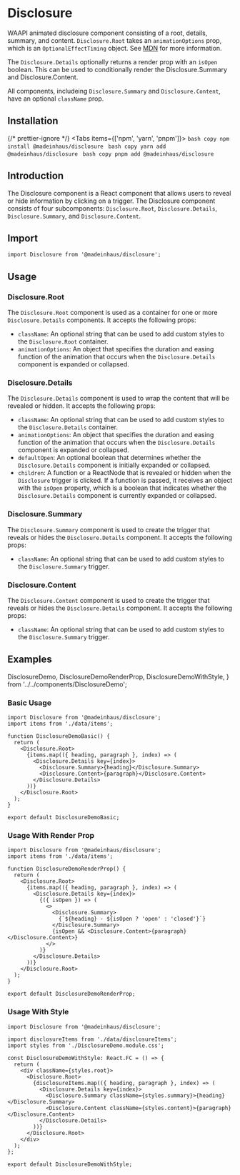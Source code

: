 # Disclosure

WAAPI animated disclosure component consisting of a root, details, summary, and content.
`Disclosure.Root` takes an `animationOptions` prop, which is an `OptionalEffectTiming` object.
See [MDN](https://developer.mozilla.org/en-US/docs/Web/API/AnimationEffectTimingProperties)
for more information.

The `Disclosure.Details` optionally returns a render prop with an `isOpen` boolean.
This can be used to conditionally render the Disclosure.Summary and Disclosure.Content.

All components, includeing `Disclosure.Summary` and `Disclosure.Content`, have an optional `className` prop.

## Installation


{/* prettier-ignore */}
<Tabs items={['npm', 'yarn', 'pnpm']}>
    <Tab>
        ```bash copy
        npm install @madeinhaus/disclosure
        ```
    </Tab>
    <Tab>
        ```bash copy
        yarn add @madeinhaus/disclosure
        ```
    </Tab>
    <Tab>
        ```bash copy
        pnpm add @madeinhaus/disclosure
        ```
    </Tab>
</Tabs>

## Introduction

The Disclosure component is a React component that allows users to reveal or hide information by clicking on a trigger. The Disclosure component consists of four subcomponents: `Disclosure.Root`, `Disclosure.Details`, `Disclosure.Summary`, and `Disclosure.Content`.

## Import

`import Disclosure from '@madeinhaus/disclosure';`

## Usage

### Disclosure.Root

The `Disclosure.Root` component is used as a container for one or more `Disclosure.Details` components. It accepts the following props:

- `className`: An optional string that can be used to add custom styles to the `Disclosure.Root` container.
- `animationOptions`: An object that specifies the duration and easing function of the animation that occurs when the `Disclosure.Details` component is expanded or collapsed.

### Disclosure.Details

The `Disclosure.Details` component is used to wrap the content that will be revealed or hidden. It accepts the following props:

- `className`: An optional string that can be used to add custom styles to the `Disclosure.Details` container.
- `animationOptions`: An object that specifies the duration and easing function of the animation that occurs when the `Disclosure.Details` component is expanded or collapsed.
- `defaultOpen`: An optional boolean that determines whether the `Disclosure.Details` component is initially expanded or collapsed.
- `children`: A function or a ReactNode that is revealed or hidden when the `Disclosure` trigger is clicked. If a function is passed, it receives an object with the `isOpen` property, which is a boolean that indicates whether the `Disclosure.Details` component is currently expanded or collapsed.

### Disclosure.Summary

The `Disclosure.Summary` component is used to create the trigger that reveals or hides the `Disclosure.Details` component. It accepts the following props:

- `className`: An optional string that can be used to add custom styles to the `Disclosure.Summary` trigger.

### Disclosure.Content

The `Disclosure.Content` component is used to create the trigger that reveals or hides the `Disclosure.Details` component. It accepts the following props:

- `className`: An optional string that can be used to add custom styles to the `Disclosure.Summary` trigger.

## Examples

  DisclosureDemo,
  DisclosureDemoRenderProp,
  DisclosureDemoWithStyle,
} from '../../components/DisclosureDemo';

### Basic Usage

```tsx filename="DisclosureDemoBasic.tsx" copy showLineNumbers=true
import Disclosure from '@madeinhaus/disclosure';
import items from './data/items';

function DisclosureDemoBasic() {
  return (
    <Disclosure.Root>
      {items.map(({ heading, paragraph }, index) => (
        <Disclosure.Details key={index}>
          <Disclosure.Summary>{heading}</Disclosure.Summary>
          <Disclosure.Content>{paragraph}</Disclosure.Content>
        </Disclosure.Details>
      ))}
    </Disclosure.Root>
  );
}

export default DisclosureDemoBasic;
```

<DisclosureDemo />

### Usage With Render Prop

```tsx filename="DisclosureDemoRenderProp.tsx" copy showLineNumbers=true
import Disclosure from '@madeinhaus/disclosure';
import items from './data/items';

function DisclosureDemoRenderProp() {
  return (
    <Disclosure.Root>
      {items.map(({ heading, paragraph }, index) => (
        <Disclosure.Details key={index}>
          {({ isOpen }) => (
            <>
              <Disclosure.Summary>
                {`${heading} - ${isOpen ? 'open' : 'closed'}`}
              </Disclosure.Summary>
              {isOpen && <Disclosure.Content>{paragraph}</Disclosure.Content>}
            </>
          )}
        </Disclosure.Details>
      ))}
    </Disclosure.Root>
  );
}

export default DisclosureDemoRenderProp;
```

<DisclosureDemoRenderProp />

### Usage With Style

```tsx filename="DisclosureDemoWithStyle.tsx" copy showLineNumbers=true
import Disclosure from '@madeinhaus/disclosure';

import disclosureItems from './data/disclosureItems';
import styles from './DisclosureDemo.module.css';

const DisclosureDemoWithStyle: React.FC = () => {
  return (
    <div className={styles.root}>
      <Disclosure.Root>
        {disclosureItems.map(({ heading, paragraph }, index) => (
          <Disclosure.Details key={index}>
            <Disclosure.Summary className={styles.summary}>{heading}</Disclosure.Summary>
            <Disclosure.Content className={styles.content}>{paragraph}</Disclosure.Content>
          </Disclosure.Details>
        ))}
      </Disclosure.Root>
    </div>
  );
};

export default DisclosureDemoWithStyle;
```

<DisclosureDemoWithStyle />
